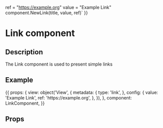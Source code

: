 
   ref = "https://example.org"
   value = "Example Link"
   component.NewLink(title, value, ref)`
}}

<h1>Link component</h1>
<h2>Description</h2>

<p>The Link component is used to present simple links</p>
<h2>Example</h2>

<Meta title="Components/Link" component={LinkComponent} />

<Canvas withToolbar>
  <Story name="Link component" parameters={{ docs: linkDocs }} height="75px">
  {{
      props: {
        view:  object('View', {
          metadata: {
            type: 'link',
          },
          config: {
            value: 'Example Link',
            ref: 'https://example.org',
          },
        }),
      },
      component: LinkComponent,
      }}
  </Story>
</Canvas>

<h2>Props</h2>
<ArgsTable of={LinkComponent} />
